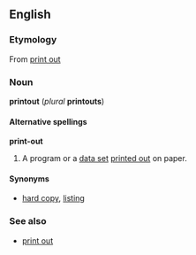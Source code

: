 ==English==
===Etymology===
From [[print out]]

===Noun===
'''printout''' (''plural'' '''printouts''')

====Alternative spellings====
'''print-out'''

#A program or a [[data set]] [[print out|printed out]] on paper.

====Synonyms====
*[[hard copy]], [[listing]]

===See also===
*[[print out]]